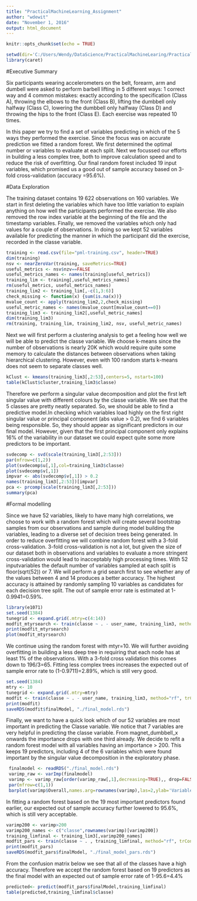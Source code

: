 ---
title: "PracticalMachineLearning_Assignment"
author: "wdewit"
date: "November 1, 2016"
output: html_document
---

```{r setup, include=FALSE}
knitr::opts_chunk$set(echo = TRUE)
```

```{r change working data, include=FALSE}
setwd(dir='C:/Users/Wendy/DataScience/PracticalMachineLearing/PracticalMachineLearing')
library(caret)
```

#Executive Summary 

Six participants wearing accelerometers on the belt, forearm, arm and dumbell were asked to perform barbell lifting in 5 different ways: 1 correct way and 4 common mistakes: exactly according to the specification (Class A), throwing the elbows to the front (Class B), lifting the dumbbell only halfway (Class C), lowering the dumbbell only halfway (Class D) and throwing the hips to the front (Class E). Each exercise was repeated 10 times.

In this paper we try to find a set of variables predicting in which of the 5 ways they performed the exercise. Since the focus was on accurate prediction we fitted a random forest. We first determined the optimal number or variables to evaluate at each split. Next we focussed our efforts in building a less complex tree, both to improve calculation speed and to reduce the risk of overfitting. Our final random forest included 19 input variables, which promised us a good out of sample accuracy based on 3-fold cross-validation (accuracy =95.6%).

#Data Exploration

The training dataset contains 19 622 observations on 160 variables. We start in first deleting the variables which have too little variation to explain anything on how well the participants performed the exercise. We also removed the row index variable at the beginning of the file and the timestamp variables. Finally, we removed the variables which only had values for a couple of observations. In doing so we kept 52 variables available for predicting the manner in which the participant did the exercise, recorded in the classe variable.  

```{r read and first view on data}
training <- read.csv(file="pml-training.csv", header=TRUE)
dim(training)
nsv <- nearZeroVar(training, saveMetrics=TRUE)
useful_metrics <- nsv$nzv==FALSE
useful_metrics_names <- names(training[useful_metrics])
training_lim <- training[,useful_metrics_names]
rm(useful_metrics, useful_metrics_names)
training_lim2 <- training_lim[,-c(1,3:6)]
check_missing <- function(x) {sum(is.na(x))}
mvalue_count <- apply(training_lim2,2,check_missing)
useful_metric_names <- names(mvalue_count[mvalue_count==0])
training_lim3 <- training_lim2[,useful_metric_names]
dim(training_lim3)
rm(training, training_lim, training_lim2, nsv, useful_metric_names)
```

Next we will first perform a clustering analysis to get a feeling how well we will be able to predict the classe variable. We choose k-means since the number of observations is nearly 20K which would require quite some memory to calculate the distances between observations when taking hierarchical clustering. However, even with 100 random starts k-means does not seem to separate classes well. 

```{r cluster analysis}
kClust <- kmeans(training_lim3[,2:53],centers=5, nstart=100)
table(kClust$cluster,training_lim3$classe)
```

Therefore we perform a singular value decomposition and plot the first left singular value with different colours by the classe variable. We see that the 5 classes are pretty neatly separated. So, we should be able to find a predictive model.In checking which variables load highly on the first right singular value or principal component (abs value > 0.2), we find 6 variables being responsible. So, they should appear as significant predictors in our final model. However, given that the first principal component only explains 16% of the variability in our dataset we could expect quite some more predictors to be important.

```{r singular value decomp}
svdecomp <- svd(scale(training_lim3[,2:53]))
par(mfrow=c(1,2))
plot(svdecomp$u[,1],col=training_lim3$classe)
plot(svdecomp$v[,1])
impvar <- abs(svdecomp$v[,1]) > 0.2
names(training_lim3[,2:53])[impvar]
pca <- prcomp(scale(training_lim3[,2:53]))
summary(pca)
```

#Formal modelling

Since we have 52 variables, likely to have many high correlations, we choose to work with a random forest which will create several bootstrap samples from our observations and sample during model building the variables, leading to a diverse set of decision trees being generated. In order to reduce overfitting we will combine random forest with a 3-fold cross-validation. 3-fold cross-validation is not a lot, but given the size of our dataset both in observations and variables to evaluate a more stringent cross-validation would lead to inacceptably high processing times. With 52 inputvariables the default number of variables sampled at each split is floor(sqrt(52)) or 7. We will perform a grid search first to see whether any of the values between 4 and 14 produces a better accuracy. The highest accuracy is attained by randomly sampling 10 variables as candidates for each decision tree split. The out of sample error rate is estimated at 1-0.9941=0.59%.

```{r random forest, eval=FALSE}
library(e1071)
set.seed(1384)
tunegrid <- expand.grid(.mtry=c(4:14))
modfit_mtyrsearch <- train(classe ~ . - user_name, training_lim3, method="rf", trControl=trainControl(method="cv", number=3),prox=TRUE, allowparallell=TRUE,tuneGrid=tunegrid, nodesize=196)
print(modfit_mtyrsearch)
plot(modfit_mtyrsearch)
```

We continue using the random forest with mtyr=10. We will further avoiding overfitting in building a less deep tree in requiring that each node has at least 1% of the observations. With a 3-fold cross validation this comes down to 196/3=65. Fitting less complex trees increases the expected out of sample error rate to (1-0.9711)=2.89%, which is still very good.

```{r random forest fit with mtyr 10}
set.seed(1384)
mtry <- 10
tunegrid <- expand.grid(.mtry=mtry)
modfit <- train(classe ~ . - user_name, training_lim3, method="rf", trControl=trainControl(method="cv", number=3),prox=TRUE, allowparallell=TRUE,tuneGrid=tunegrid, nodesize=65)
print(modfit)
saveRDS(modfit$finalModel, "./final_model.rds")
```


Finally, we want to have a quick look which of our 52 variables are most important in predicting the Classe variable. We notice that 7 variables are very helpful in predicting the classe variable. From magnet_dumbbell_x onwards the importance drops with one third already. We decide to refit a random forest model with all variables having an importance > 200. This keeps 19 predictors, including 4 of the 6 variables which were found important by the singular value decomposition in the exploratory phase. 

```{r variable importance}
 finalmodel <- readRDS("./final_model.rds")
 varimp_raw <- varImp(finalmodel)
 varimp <- varimp_raw[order(varimp_raw[,1],decreasing=TRUE),, drop=FALSE]
 par(mfrow=c(1,1))
 barplot(varimp$Overall,names.arg=rownames(varimp),las=2,ylab='Variable importance')
```

In fitting a random forest based on the 19 most important predictors found earlier, our expected out of sample accuracy further lowered to 95.6%, which is still very acceptable. 

```{r more parsimonious model}
varimp200 <- varimp>200
varimp200_names <- c("classe",rownames(varimp)[varimp200])
training_limfinal <- training_lim3[,varimp200_names]
modfit_pars <- train(classe ~ . , training_limfinal, method="rf", trControl=trainControl(method="cv", number=3),prox=TRUE, allowparallell=TRUE,tuneGrid=tunegrid, nodesize=65)
print(modfit_pars)
saveRDS(modfit_pars$finalModel, "./final_model_pars.rds")
```

From the confusion matrix below we see that all of the classes have a high accuracy. Therefore we accept the random forest based on 19 predictors as the final model with an expected out of sample error rate of 1-95.6=4.4%

```{r checking accuracy individual classes}
predicted<- predict(modfit_pars$finalModel,training_limfinal)
table(predicted,training_limfinal$classe)
```